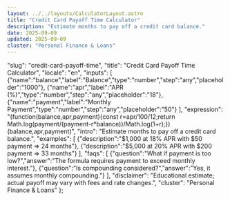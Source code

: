 ```yaml
---
layout: ../../layouts/CalculatorLayout.astro
title: "Credit Card Payoff Time Calculator"
description: "Estimate months to pay off a credit card balance."
date: 2025-09-09
updated: 2025-09-09
cluster: "Personal Finance & Loans"
---
```


  "slug": "credit-card-payoff-time",
  "title": "Credit Card Payoff Time Calculator",
  "locale": "en",
  "inputs": [
    {"name":"balance","label":"Balance","type":"number","step":"any","placeholder":"1000"},
    {"name":"apr","label":"APR (%)","type":"number","step":"any","placeholder":"18"},
    {"name":"payment","label":"Monthly Payment","type":"number","step":"any","placeholder":"50"}
  ],
  "expression": "(function(balance,apr,payment){const r=apr/100/12;return Math.log(payment/(payment-r*balance))/Math.log(1+r);})(balance,apr,payment)",
  "intro": "Estimate months to pay off a credit card balance.",
  "examples": [
    {"description":"$1,000 at 18% APR with $50 payment ⇒ 24 months"},
    {"description":"$5,000 at 20% APR with $200 payment ⇒ 33 months"}
  ],
  "faqs": [
    {"question":"What if payment is too low?","answer":"The formula requires payment to exceed monthly interest."},
    {"question":"Is compounding considered?","answer":"Yes, it assumes monthly compounding."}
  ],
  "disclaimer": "Educational estimate; actual payoff may vary with fees and rate changes.",
  "cluster": "Personal Finance & Loans"
};

<Calculator schema={schema} />

